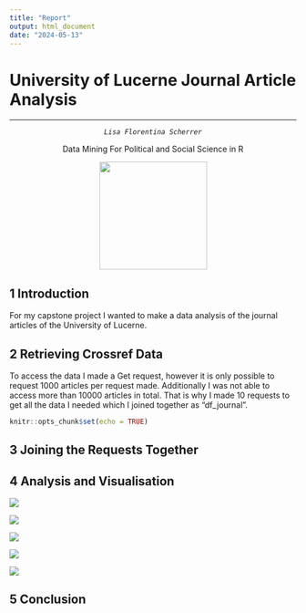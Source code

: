 ```yaml
---
title: "Report"
output: html_document
date: "2024-05-13"
---
```


# University of Lucerne Journal Article Analysis

------------------------------------------------------------------------

::: {style="text-align: center;"}
::: {style="text-align: center;"}
*`Lisa Florentina Scherrer`*

Data Mining For Political and Social Science in R

![](images/clipboard-978820727.png){width="189"}
:::
:::

## 1 Introduction

For my capstone project I wanted to make a data analysis of the journal articles of the University of Lucerne.

## 2 Retrieving Crossref Data

To access the data I made a Get request, however it is only possible to request 1000 articles per request made. Additionally I was not able to access more than 10000 articles in total. That is why I made 10 requests to get all the data I needed which I joined together as "df_journal".

```r
knitr::opts_chunk$set(echo = TRUE)
```

## 3 Joining the Requests Together

## 4 Analysis and Visualisation

![](images/scatter_ref_year.png)

![](images/hist_ref250.png)

![](images/hist_ref.png)

![](images/hist_publisher.png)

![](images/ref_lang_time-01.png)

## 5 Conclusion
